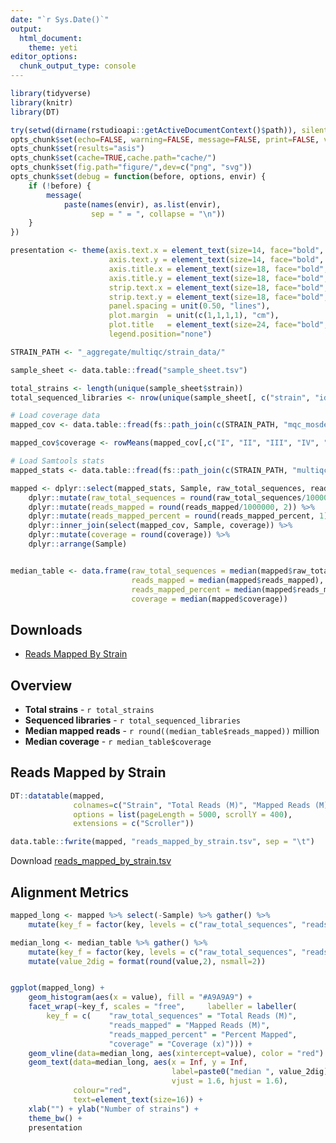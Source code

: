 ```yaml
---
date: "`r Sys.Date()`"
output: 
  html_document: 
    theme: yeti
editor_options: 
  chunk_output_type: console
---
```


```r
library(tidyverse)
library(knitr)
library(DT)

try(setwd(dirname(rstudioapi::getActiveDocumentContext()$path)), silent=TRUE)
opts_chunk$set(echo=FALSE, warning=FALSE, message=FALSE, print=FALSE, verbose=TRUE)
opts_chunk$set(results="asis")
opts_chunk$set(cache=TRUE,cache.path="cache/")
opts_chunk$set(fig.path="figure/",dev=c("png", "svg"))
opts_chunk$set(debug = function(before, options, envir) {
    if (!before) {
        message(
            paste(names(envir), as.list(envir),
                  sep = " = ", collapse = "\n"))
    }
})

presentation <- theme(axis.text.x = element_text(size=14, face="bold", color="black"),
                      axis.text.y = element_text(size=14, face="bold", color="black"),
                      axis.title.x = element_text(size=18, face="bold", color="black", vjust=-1),
                      axis.title.y = element_text(size=18, face="bold", color="black", vjust=2),
                      strip.text.x = element_text(size=18, face="bold", color="black"),
                      strip.text.y = element_text(size=18, face="bold", color="black"),
                      panel.spacing = unit(0.50, "lines"),
                      plot.margin  = unit(c(1,1,1,1), "cm"),
                      plot.title   = element_text(size=24, face="bold",vjust=2),
                      legend.position="none")

```

```r
STRAIN_PATH <- "_aggregate/multiqc/strain_data/"

sample_sheet <- data.table::fread("sample_sheet.tsv")

total_strains <- length(unique(sample_sheet$strain))
total_sequenced_libraries <- nrow(unique(sample_sheet[, c("strain", "id")]))

# Load coverage data
mapped_cov <- data.table::fread(fs::path_join(c(STRAIN_PATH, "mqc_mosdepth-coverage-per-contig_1.txt"))) 

mapped_cov$coverage <- rowMeans(mapped_cov[,c("I", "II", "III", "IV", "V", "X")], na.rm=TRUE)

# Load Samtools stats
mapped_stats <- data.table::fread(fs::path_join(c(STRAIN_PATH, "multiqc_samtools_stats.txt"))) 

mapped <- dplyr::select(mapped_stats, Sample, raw_total_sequences, reads_mapped, reads_mapped_percent) %>% 
    dplyr::mutate(raw_total_sequences = round(raw_total_sequences/1000000, 2)) %>%
    dplyr::mutate(reads_mapped = round(reads_mapped/1000000, 2)) %>% 
    dplyr::mutate(reads_mapped_percent = round(reads_mapped_percent, 1)) %>%
    dplyr::inner_join(select(mapped_cov, Sample, coverage)) %>% 
    dplyr::mutate(coverage = round(coverage)) %>% 
    dplyr::arrange(Sample)


median_table <- data.frame(raw_total_sequences = median(mapped$raw_total_sequences), 
                           reads_mapped = median(mapped$reads_mapped), 
                           reads_mapped_percent = median(mapped$reads_mapped_percent),
                           coverage = median(mapped$coverage)) 
```

## Downloads 
* [Reads Mapped By Strain](reads_mapped_by_strain.tsv)

## Overview

* __Total strains__ - `r total_strains`
* __Sequenced libraries__ - `r total_sequenced_libraries`
* __Median mapped reads__ - `r round((median_table$reads_mapped)) ` million
* __Median coverage__ - `r median_table$coverage`

## Reads Mapped by Strain

```r
DT::datatable(mapped,
              colnames=c("Strain", "Total Reads (M)", "Mapped Reads (M)", "Percent Mapped", "Coverage (x)"),
              options = list(pageLength = 5000, scrollY = 400),
              extensions = c("Scroller"))

data.table::fwrite(mapped, "reads_mapped_by_strain.tsv", sep = "\t")
```

Download [reads_mapped_by_strain.tsv](reads_mapped_by_strain.tsv)

## Alignment Metrics

```r

mapped_long <- mapped %>% select(-Sample) %>% gather() %>% 
    mutate(key_f = factor(key, levels = c("raw_total_sequences", "reads_mapped", "reads_mapped_percent", "coverage")))

median_long <- median_table %>% gather() %>% 
    mutate(key_f = factor(key, levels = c("raw_total_sequences", "reads_mapped", "reads_mapped_percent", "coverage"))) %>% 
    mutate(value_2dig = format(round(value,2), nsmall=2))


ggplot(mapped_long) + 
    geom_histogram(aes(x = value), fill = "#A9A9A9") +
    facet_wrap(~key_f, scales = "free",     labeller = labeller(
        key_f = c(    "raw_total_sequences" = "Total Reads (M)",
                      "reads_mapped" = "Mapped Reads (M)",
                      "reads_mapped_percent" = "Percent Mapped",
                      "coverage" = "Coverage (x)"))) +
    geom_vline(data=median_long, aes(xintercept=value), color = "red") +
    geom_text(data=median_long, aes(x = Inf, y = Inf,
                                    label=paste0("median ", value_2dig),
                                    vjust = 1.6, hjust = 1.6),
              colour="red",
              text=element_text(size=16)) +
    xlab("") + ylab("Number of strains") +
    theme_bw() +
    presentation 


```
